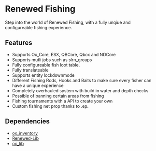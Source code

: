 # Renewed Fishing

Step into the world of Renewed Fishing, with a fully unqiue and configureable fishing experience.









## Features
- Supports Ox_Core, ESX, QBCore, Qbox and NDCore
- Supports mutli jobs such as slrn_groups
- Fully configureable fish loot table.
- Fully translateable
- Supports entity lockdownmode
- Different Fishing Rods, Hooks and Baits to make sure every fisher can have a unique experience
- Completely overhauled system with build in water and depth checks
- Possible of banning certain areas from fishing
- Fishing tournaments with a API to create your own
- Custom fishing net prop thanks to .ep.


## Dependencies
- [ox_inventory](https://github.com/overextended/ox_inventory/tree/c0abafb246ecfababc18c7f8fe04abf2fcfdfd6f)
- [Renewed-Lib](https://github.com/Renewed-Scripts/Renewed-Types/tree/main)
- [ox_lib](https://github.com/overextended/ox_lib)